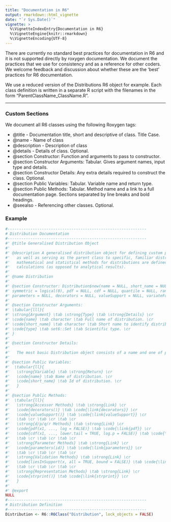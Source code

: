 ```yaml
---
title: "Documentation in R6"
output: rmarkdown::html_vignette
date: "`r Sys.Date()`"
vignette: >
  %\VignetteIndexEntry{Documentation in R6}
  %\VignetteEngine{knitr::rmarkdown}
  %\VignetteEncoding{UTF-8}
---
```


There are currently no standard best practices for documentation in R6 and it is not supported directly by roxygen documentation. We document the practices that we use for consistency and as a reference for other coders. We welcome feedback and discussion about whether these are the 'best' practices for R6 documentation.

We use a reduced version of the Distributions R6 object for example. Each class definition is written in a separate R script with the filenames in the form "ParentClassName_ClassName.R".

***

### Custom Sections

We document all R6 classes using the following Roxygen tags:

* @title - Documentation title, short and descriptive of class. Title Case.
* @name - Name of class
* @description - Description of class
* @details - Details of class. Optional.
* @section Constructor: Function and arguments to pass to constructor.
* @section Constructor Arguments: Tabular. Gives argument names, input type and details.
* @section Constructor Details: Any extra details required to construct the class. Optional.
* @section Public Variables: Tabular. Variable name and return type.
* @section Public Methods: Tabular. Method name and a link to a full documentation page. Sections separated by line breaks and bold headings.
* @seealso - Referencing other classes. Optional.

### Example

````R
#-------------------------------------------------------------
# Distribution Documentation
#-------------------------------------------------------------
#' @title Generalised Distribution Object
#'
#' @description A generalised distribution object for defining custom probability distributions
#'   as well as serving as the parent class to specific, familiar distributions. Common
#'   mathematical and statistical methods for distributions are defined here with approximate numerical
#'   calculations (as opposed to analytical results).
#'
#' @name Distribution
#'
#' @section Constructor: Distribution$new(name = NULL, short_name = NULL, type = NULL, support = NULL,
#' symmetric = logical(0), pdf = NULL, cdf = NULL, quantile = NULL, rand = NULL,
#' parameters = NULL, decorators = NULL, valueSupport = NULL, variateForm = NULL, description=NULL)
#'
#' @section Constructor Arguments:
#' \tabular{lll}{
#' \strong{Argument} \tab \strong{Type} \tab \strong{Details} \cr
#' \code{name} \tab character \tab Full name of distribution. \cr
#' \code{short_name} \tab character \tab Short name to identify distribution. \cr
#' \code{type} \tab set6::Set \tab Scientific type. \cr
#' }
#'
#' @section Constructor Details:
#'
#'   The most basic Distribution object consists of a name and one of pdf/cdf.
#'
#' @section Public Variables:
#'  \tabular{ll}{
#'   \strong{Variable} \tab \strong{Return} \cr
#'   \code{name} \tab Name of distribution. \cr
#'   \code{short_name} \tab Id of distribution. \cr
#'   }
#'
#' @section Public Methods:
#'  \tabular{ll}{
#'   \strong{Accessor Methods} \tab \strong{Link} \cr
#'   \code{decorators()} \tab \code{\link{decorators}} \cr
#'   \code{valueSupport()} \tab \code{\link{valueSupport}} \cr
#'   \tab \cr \tab \cr \tab \cr
#'   \strong{d/p/q/r Methods} \tab \strong{Link} \cr
#'   \code{pdf(x1, ..., log = FALSE)} \tab \code{\link{pdf}} \cr
#'   \code{cdf(x1, ..., lower.tail = TRUE, log.p = FALSE)} \tab \code{\link{cdf}}\cr
#'   \tab \cr \tab \cr \tab \cr
#'   \strong{Parameter Methods} \tab \strong{Link} \cr
#'   \code{parameters(id)} \tab \code{\link{parameters}} \cr
#'   \tab \cr \tab \cr \tab \cr
#'   \strong{Validation Methods} \tab \strong{Link} \cr
#'   \code{liesInSupport(x, all = TRUE, bound = FALSE)} \tab \code{\link{liesInSupport}} \cr
#'   \tab \cr \tab \cr \tab \cr
#'   \strong{Representation Methods} \tab \strong{Link} \cr
#'   \code{strprint()} \tab \code{\link{strprint}} \cr
#'   }
#'
#' @export
NULL
#-------------------------------------------------------------
# Distribution Definition
#-------------------------------------------------------------
Distribution <- R6::R6Class("Distribution", lock_objects = FALSE)
````
